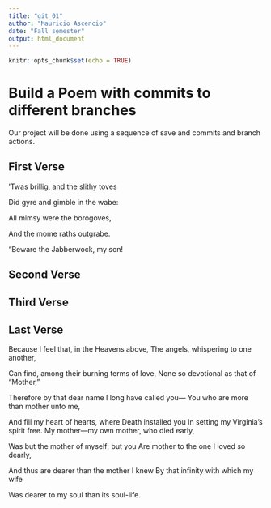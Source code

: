 ---
title: "git_01"
author: "Mauricio Ascencio"
date: "Fall semester"
output: html_document
---

```{r setup, include=FALSE}
knitr::opts_chunk$set(echo = TRUE)
```
# Build a Poem with commits to different branches
Our project will be done using a sequence of save and commits and branch actions.
<!-- Do not modify or change any text in "!--" bracketed areas such as this --- these are instructions to
you, if you change any of this the git program will notice it and compromise your git merging strategy !-->

## First Verse 
<!--Put the first five lines of a poem by Lewis Carrol in this section!-->
’Twas brillig, and the slithy toves

Did gyre and gimble in the wabe:

All mimsy were the borogoves,

And the mome raths outgrabe.

“Beware the Jabberwock, my son!


## Second Verse
<!--Put the first five lines of a poem by Robert Frost here!-->


## Third Verse
<!--Put the first two verses of The Walrus and the Carpenter here!-->


## Last Verse
<!--Put a short poem of your choice 8-20 lines,here!-->
Because I feel that, in the Heavens above, The angels, whispering to one another,

Can find, among their burning terms of love, None so devotional as that of “Mother,”

Therefore by that dear name I long have called you— You who are more than mother unto me,

And fill my heart of hearts, where Death installed you In setting my Virginia’s spirit free. My mother—my own mother, who died early,

Was but the mother of myself; but you Are mother to the one I loved so dearly,

And thus are dearer than the mother I knew By that infinity with which my wife

Was dearer to my soul than its soul-life.

